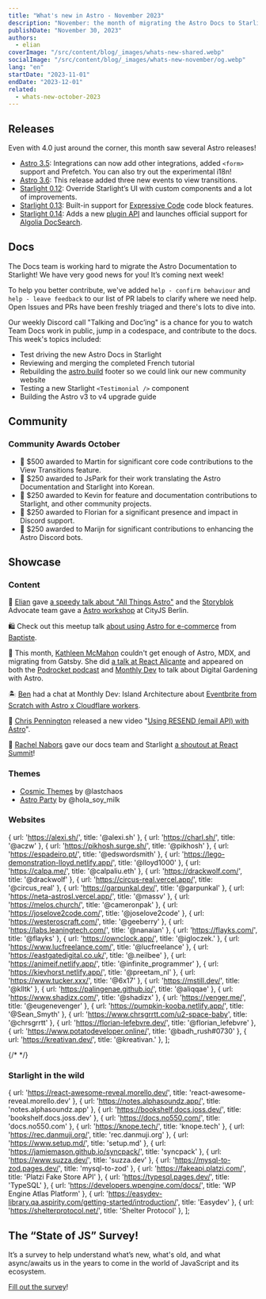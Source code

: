 ```yaml
---
title: "What's new in Astro - November 2023"
description: "November: the month of migrating the Astro Docs to Starlight, 3 Starlight minor releases, new view transition events and more! Read more about what's new in Astro this month."
publishDate: "November 30, 2023"
authors:
  - elian
coverImage: "/src/content/blog/_images/whats-new-shared.webp"
socialImage: "/src/content/blog/_images/whats-new-november/og.webp"
lang: "en"
startDate: "2023-11-01"
endDate: "2023-12-01"
related:
  - whats-new-october-2023
---
```


## Releases

Even with 4.0 just around the corner, this month saw several Astro releases!

- [Astro 3.5](https://github.com/withastro/astro/releases/tag/astro%403.5.0): Integrations can now add other integrations, added `<form>` support and Prefetch. You can also try out the experimental i18n!
- [Astro 3.6](https://github.com/withastro/astro/releases/tag/astro%403.6.0): This release added three new events to view transitions.
- [Starlight 0.12](https://github.com/withastro/starlight/releases/tag/%40astrojs%2Fstarlight%400.12.0): Override Starlight’s UI with custom components and a lot of improvements.
- [Starlight 0.13](https://github.com/withastro/starlight/releases/tag/%40astrojs%2Fstarlight%400.13.0): Built-in support for [Expressive Code](https://github.com/hippotastic/expressive-code) code block features.
- [Starlight 0.14](https://github.com/withastro/starlight/releases/tag/%40astrojs%2Fstarlight%400.14.0): Adds a new [plugin API](https://starlight.astro.build/reference/plugins/) and launches official support for [Algolia DocSearch](https://starlight.astro.build/guides/site-search/).

## Docs

The Docs team is working hard to migrate the Astro Documentation to Starlight! We have very good news for you! It’s coming next week!

To help you better contribute, we've added `help - confirm behaviour` and `help - leave feedback` to our list of PR labels to clarify where we need help. Open Issues and PRs have been freshly triaged and there's lots to dive into. 

Our weekly Discord call "Talking and Doc’ing" is a chance for you to watch Team Docs work in public, jump in a codespace, and contribute to the docs. This week's topics included:

- Test driving the new Astro Docs in Starlight
- Reviewing and merging the completed French tutorial
- Rebuilding the [astro.build](http://astro.build) footer so we could link our new community website
- Testing a new Starlight `<Testimonial />` component
- Building the Astro v3 to v4 upgrade guide

## Community

### Community Awards October

- 🌟 $500 awarded to Martin for significant core code contributions to the View Transitions feature.
- 🥳 $250 awarded to JsPark for their work translating the Astro Documentation and Starlight into Korean.
- 🎉 $250 awarded to Kevin for feature and documentation contributions to Starlight, and other community projects.
- 🍾 $250 awarded to Florian for a significant presence and impact in Discord support.
- 🎊 $250 awarded to Marijn for significant contributions to enhancing the Astro Discord bots.

## Showcase

### Content

🏃 [Elian](https://elian.codes) gave [a speedy talk about "All Things Astro"](https://youtu.be/jOZonLbLfsE?t=28365) and the [Storyblok](https://www.storyblok.com/) Advocate team gave a [Astro workshop](https://youtu.be/fwSxIbezWzM?t=7714) at CityJS Berlin.

🛍️ Check out this meetup talk [about using Astro for e-commerce](https://www.youtube.com/watch?v=YG8bsKwf9ZU) from [Baptiste](https://twitter.com/BDevessier).

🪻 This month, [Kathleen McMahon](https://www.kathleenmcmahon.dev/) couldn't get enough of Astro, MDX, and migrating from Gatsby. She did [a talk at React Alicante](https://www.youtube.com/watch?v=B3qWq_7RwlQ) and appeared on both the [Podrocket podcast](https://podrocket.logrocket.com/astro-mdx-kathleen-mcmahon) and [Monthly Dev](https://www.youtube.com/watch?v=KrauQRdMQLY) to talk about Digital Gardening with Astro.

🏝️ [Ben](https://bholmes.dev/) had a chat at Monthly Dev: Island Architecture about [Eventbrite from Scratch with Astro x Cloudflare workers](https://www.youtube.com/live/KrauQRdMQLY?si=1xkB4-BxTzGQrxH5&t=2305).

📨 [Chris Pennington](https://chrispennington.blog/) released a new video "[Using RESEND (email API) with Astro](https://www.youtube.com/watch?v=HyDwVN1AFwY)".

🤩 [Rachel Nabors](https://twitter.com/rachelnabors) gave our docs team and Starlight [a shoutout at React Summit](https://fxtwitter.com/astrodotbuild/status/1724934718745915558)!

### Themes

- [Cosmic Themes](https://cosmicthemes.com/) by @lastchaos
- [Astro Party](https://github.com/hola-soy-milk/astro-party) by @hola_soy_milk

### Websites


  { url: 'https://alexi.sh/', title: '@alexi.sh' },
  { url: 'https://charl.sh/', title: '@aczw' },
  { url: 'https://pikhosh.surge.sh/', title: '@pikhosh' },
  { url: 'https://espadeiro.pt/', title: '@edswordsmith' },
  { url: 'https://lego-demonstration-lloyd.netlify.app/', title: '@lloyd1000' },
  { url: 'https://calpa.me/', title: '@calpaliu.eth' },
  { url: 'https://drackwolf.com/', title: '@drackwolf' },
  { url: 'https://circus-real.vercel.app/', title: '@circus_real' },
  { url: 'https://garpunkal.dev/', title: '@garpunkal' },
  { url: 'https://neta-astrosl.vercel.app/', title: '@massv' },
  { url: 'https://melos.church/', title: '@cameronpak' },
  { url: 'https://joselove2code.com/', title: '@joselove2code' },
  { url: 'https://westeroscraft.com/', title: '@geeberry' },
  { url: 'https://labs.leaningtech.com/', title: '@nanaian' },
  { url: 'https://flayks.com/', title: '@flayks' },
  { url: 'https://ownclock.app/', title: '@igloczek.' },
  { url: 'https://www.lucfreelance.com/', title: '@lucfreelance' },
  { url: 'https://eastgatedigital.co.uk/', title: '@.neilbee' },
  { url: 'https://animeif.netlify.app/', title: '@infinite_programmer' },
  { url: 'https://kievhorst.netlify.app/', title: '@preetam_nl' },
  { url: 'https://www.tucker.xxx/', title: '@6x17' },
  { url: 'https://mstill.dev/', title: '@klltk' },
  { url: 'https://palingenae.github.io/', title: '@aliqqae' },
  { url: 'https://www.shadizx.com/', title: '@shadizx' },
  { url: 'https://venger.me/', title: '@eugenevenger' },
  { url: 'https://pumpkin-kooba.netlify.app/', title: '@Sean_Smyth' },
  { url: 'https://www.chrsgrrtt.com/u2-space-baby', title: '@chrsgrrtt' },
  { url: 'https://florian-lefebvre.dev/', title: '@florian_lefebvre' },
  { url: 'https://www.potatodeveloper.online/', title: '@badh_rush#0730' },
  { url: 'https://kreativan.dev/', title: '@kreativan.' },
];

{/* <ShowcaseGrid items={sites} /> */}
<MonthlyShowcaseGrid startDate={frontmatter.startDate} endDate={frontmatter.endDate} />

### Starlight in the wild

  { url: 'https://react-awesome-reveal.morello.dev/', title: 'react-awesome-reveal.morello.dev' },
  { url: 'https://notes.alphasoundz.app/', title: 'notes.alphasoundz.app' },
  { url: 'https://bookshelf.docs.joss.dev/', title: 'bookshelf.docs.joss.dev' },
  { url: 'https://docs.no550.com/', title: 'docs.no550.com' },
  { url: 'https://knope.tech/', title: 'knope.tech' },
  { url: 'https://rec.danmuji.org/', title: 'rec.danmuji.org' },
  { url: 'https://www.setup.md/', title: 'setup.md' },
  { url: 'https://jamiemason.github.io/syncpack/', title: 'syncpack' },
  { url: 'https://www.suzza.dev/', title: 'suzza.dev' },
  { url: 'https://mysql-to-zod.pages.dev/', title: 'mysql-to-zod' },
  { url: 'https://fakeapi.platzi.com/', title: 'Platzi Fake Store API' },
  { url: 'https://typesql.pages.dev/', title: 'TypeSQL' },
  { url: 'https://developers.wpengine.com/docs/', title: 'WP Engine Atlas Platform' },
  { url: 'https://easydev-library.qa.aspirity.com/getting-started/introduction/', title: 'Easydev' },
  { url: 'https://shelterprotocol.net/', title: 'Shelter Protocol' },
];

<MonthlyShowcaseGrid starlight startDate={frontmatter.startDate} endDate={frontmatter.endDate} />
<ShowcaseGrid items={starlightSites} />

## The “State of JS” Survey!

It’s a survey to help understand what’s new, what's old, and what async/awaits us in the years to come in the world of JavaScript and its ecosystem.

[Fill out the survey](https://survey.devographics.com/en-US/survey/state-of-js/2023)!